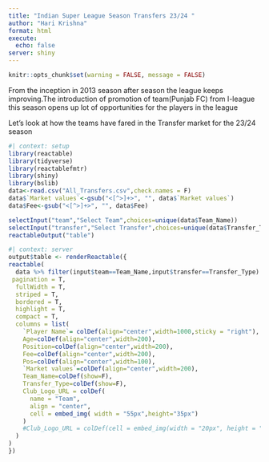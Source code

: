 ```yaml
---
title: "Indian Super League Season Transfers 23/24 "
author: "Hari Krishna"
format: html
execute:
  echo: false
server: shiny
---
```


```r
knitr::opts_chunk$set(warning = FALSE, message = FALSE) 
```

From the inception in 2013 season after season the league keeps improving.The introduction of promotion of team(Punjab FC) from I-league this season opens up lot of opportunities for the players in the league

Let's look at how the teams have fared in the Transfer market for the 23/24 season

```r
#| context: setup
library(reactable)
library(tidyverse)
library(reactablefmtr)
library(shiny)
library(bslib)
data<-read.csv("All_Transfers.csv",check.names = F)
data$`Market values`<-gsub("<[^>]+>", "", data$`Market values`)
data$Fee<-gsub("<[^>]+>", "", data$Fee)
```

```r
selectInput("team","Select Team",choices=unique(data$Team_Name))
selectInput("transfer","Select Transfer",choices=unique(data$Transfer_Type))
reactableOutput("table")

```

```r
#| context: server
output$table <- renderReactable({
reactable(
  data %>% filter(input$team==Team_Name,input$transfer==Transfer_Type) %>% select(Club_Logo_URL,`Player Name`,everything()),
 pagination = T,
  fullWidth = T,
  striped = T,
  bordered = T,
  highlight = T,
  compact = T,
  columns = list(
    `Player Name`= colDef(align="center",width=1000,sticky = "right"),
    Age=colDef(align="center",width=200),
    Position=colDef(align="center",width=200),
    Fee=colDef(align="center",width=200),
    Pos=colDef(align="center",width=100),
    `Market values`=colDef(align="center",width=200),
    Team_Name=colDef(show=F),
    Transfer_Type=colDef(show=F),
    Club_Logo_URL = colDef(
      name = "Team",
      align = "center",
      cell = embed_img( width = "55px",height="35px")
    )
    #Club_Logo_URL = colDef(cell = embed_img(width = "20px", height = "30px"))
  )
)
})






```
